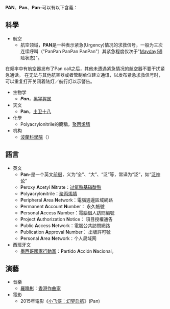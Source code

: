 {{about|缩略词'''PAN'''的含义|生物学上的一个属 ''pan''|黑猩猩属}}

'''PAN'''、'''Pan'''、'''Pan-'''可以有以下含義：
==科學==
*航空
**航空领域，'''PAN'''是一种表示紧急(Urgency)情况的求救信号，一般为三次连续呼叫（"PanPan PanPan PanPan"）其紧急程度仅次于"[[Mayday|Mayday]](遇险状态)"。
在频率中有航空器发布了Pan call之后，其他未遭遇紧急情况的航空器不要干扰紧急通话。
在无法与其他航空器或者管制单位建立通讯，以发布紧急求救信号时，可以重复打开关闭着陆灯／航行灯以示警告。
*生物学
** '''''Pan'''''，[[黑猩猩属|黑猩猩属]]
*天文
**'''Pan'''，[[土卫十八|土卫十八]]
*化學
**Polyacrylonitrile的簡稱，[[聚丙烯腈|聚丙烯腈]]
*机构
**[[波蘭科學院|波蘭科學院]]（{{Lang|pl|'''P'''olska '''A'''kademia '''N'''auk}}）

== 語言 ==
*英文
** '''Pan-'''是一个英文[[前缀|前缀]]，义为“全”、“大”、“泛”等，常译为“泛”，如“[[泛神论|泛神论]]”
** '''P'''eroxy '''A'''cetyl '''N'''itrate：[[过氧酰基硝酸酯|过氧酰基硝酸酯]]
** '''P'''oly'''a'''crylo'''n'''itrile：[[聚丙烯腈|聚丙烯腈]]
** '''P'''eripheral '''A'''rea '''N'''etwork：電腦週邊區域網路
** '''P'''ermanent '''A'''ccount '''N'''umber： 永久帳號
** '''P'''ersonal '''A'''ccess '''N'''umber：電腦個人訪問編號
** '''P'''roject '''A'''uthorization '''N'''otice： 項目授權通告
** '''P'''ublic '''A'''ccess '''N'''etwork：電腦公共訪問網路
** '''P'''ublication '''A'''pproval '''N'''umber： 出版許可號
** '''P'''ersonal '''A'''rea '''N'''etwork：个人局域网
*西班牙文
** [[墨西哥|墨西哥]][[國家行動黨|國家行動黨]]：'''P'''artido '''A'''cción '''N'''acional。
==演藝==
*音樂
** [[羅曉彬|羅曉彬]]：[[香港|香港]][[作曲家|作曲家]]
*電影
**2015年電影《[[小飞侠：幻梦启航|小飞侠：幻梦启航]]》(Pan)
{{消歧义|Cat=三字拉丁字母缩写消歧义}}